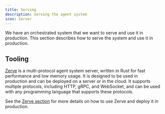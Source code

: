 ```yaml
---
title: Serving
description: Serving the agent system
icon: Server
---
```


We have an orchestrated system that we want to serve and use it in production. This section describes how to serve the system and use it in production.

## Tooling
[Zerve](https://snayu-ai.github.io) is a multi-protocol agent system server, written in Rust for fast performance and low memory usage. It is designed to be used in production and can be deployed on a server or in the cloud. It supports multiple protocols, including HTTP, gRPC, and WebSocket, and can be used with any programming language that supports these protocols.

See the [Zerve section](/docs/zerve) for more details on how to use Zerve and deploy it in production.